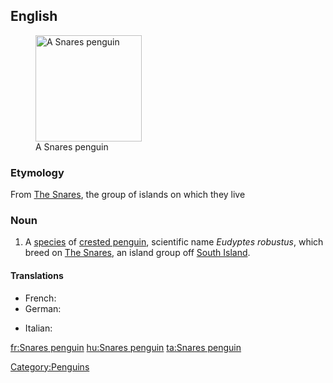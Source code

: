 ==English==
{{wikipedia|Snares Penguin}}
[[Image:SnaresPenguin (Mattern) large.jpg|170px|right|thumb|A Snares penguin]]
===Etymology===
From [[w:The Snares|The Snares]], the group of islands on which they live

===Noun===
{{en-noun|sg=[[Snares]] [[penguin]]}}

# A [[species]] of [[crested penguin]], scientific name ''Eudyptes robustus'', which breed on [[w:The Snares|The Snares]], an island group off [[South Island]].

====Translations====
{{trans-top|Penguin}}
*French: {{t+|fr|gorfou des Snares|m}}
*German: {{t+|de|Snaresinselpinguin|m}}
{{trans-mid}}
*Italian: {{t-|it|pinguino delle Snares|m}}
{{trans-bottom}}
[[Category:Penguins]]

[[fr:Snares penguin]]
[[hu:Snares penguin]]
[[ta:Snares penguin]]